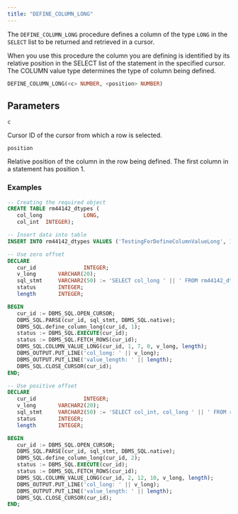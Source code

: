 ```yaml
---
title: "DEFINE_COLUMN_LONG"
---
```


The `DEFINE_COLUMN_LONG` procedure defines a column of the type `LONG` in the `SELECT` list to be returned and retrieved in a cursor.

When you use this procedure the column you are defining is identified by its relative position in the SELECT list of the statement in the specified cursor. The COLUMN value type determines the type of column being defined.

```sql
DEFINE_COLUMN_LONG(<c> NUMBER, <position> NUMBER)
```

## Parameters

`c`

 Cursor ID of the cursor from which a row is selected.

`position`

 Relative position of the column in the row being defined. The first column in a statement has position 1.


### Examples

```sql
-- Creating the required object
CREATE TABLE rm44142_dtypes (
   col_long             LONG,
   col_int  INTEGER);

-- Insert data into table
INSERT INTO rm44142_dtypes VALUES ('TestingForDefineColumnValueLong', 1);

-- Use zero offset
DECLARE
   cur_id               INTEGER;
   v_long       VARCHAR(20);
   sql_stmt     VARCHAR2(50) := 'SELECT col_long ' || ' FROM rm44142_dtypes';
   status       INTEGER;
   length       INTEGER;

BEGIN
   cur_id := DBMS_SQL.OPEN_CURSOR;
   DBMS_SQL.PARSE(cur_id, sql_stmt, DBMS_SQL.native);
   DBMS_SQL.define_column_long(cur_id, 1);
   status := DBMS_SQL.EXECUTE(cur_id);
   status := DBMS_SQL.FETCH_ROWS(cur_id);
   DBMS_SQL.COLUMN_VALUE_LONG(cur_id, 1, 7, 0, v_long, length);
   DBMS_OUTPUT.PUT_LINE('col_long: ' || v_long);
   DBMS_OUTPUT.PUT_LINE('value_length: ' || length);
   DBMS_SQL.CLOSE_CURSOR(cur_id);
END;

-- Use positive offset
DECLARE
   cur_id               INTEGER;
   v_long       VARCHAR2(20);
   sql_stmt     VARCHAR2(50) := 'SELECT col_int, col_long ' || ' FROM rm44142_dtypes';
   status       INTEGER;
   length       INTEGER;

BEGIN
   cur_id := DBMS_SQL.OPEN_CURSOR;
   DBMS_SQL.PARSE(cur_id, sql_stmt, DBMS_SQL.native);
   DBMS_SQL.define_column_long(cur_id, 2);
   status := DBMS_SQL.EXECUTE(cur_id);
   status := DBMS_SQL.FETCH_ROWS(cur_id);
   DBMS_SQL.COLUMN_VALUE_LONG(cur_id, 2, 12, 10, v_long, length);
   DBMS_OUTPUT.PUT_LINE('col_long: ' || v_long);
   DBMS_OUTPUT.PUT_LINE('value_length: ' || length);
   DBMS_SQL.CLOSE_CURSOR(cur_id);
END;
```